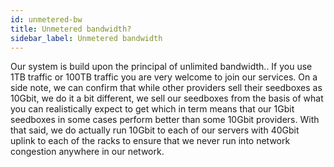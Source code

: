 ```yaml
---
id: unmetered-bw
title: Unmetered bandwidth?
sidebar_label: Unmetered bandwidth
---
```


Our system is build upon the principal of unlimited bandwidth..
If you use 1TB traffic or 100TB traffic you are very welcome to join our services.
On a side note, we can confirm that while other providers sell their seedboxes as 10Gbit, we do it a bit different, we sell our seedboxes from the basis of what you can realistically expect to get which in term means that our 1Gbit seedboxes in some cases perform better than some 10Gbit providers.
With that said, we do actually run 10Gbit to each of our servers with 40Gbit uplink to each of the racks to ensure that we never run into network congestion anywhere in our network.
